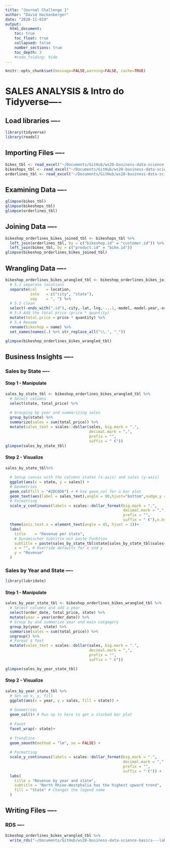 ```yaml
---
title: "Journal Challenge 1"
author: "David Hackenberger"
date: "2020-11-019"
output:
  html_document:
    toc: true
    toc_float: true
    collapsed: false
    number_sections: true
    toc_depth: 3
    #code_folding: hide
---
```


```r
knitr::opts_chunk$set(message=FALSE,warning=FALSE, cache=TRUE)
```

# SALES ANALYSIS & Intro do Tidyverse----

## Load libraries ----
```r
library(tidyverse)
library(readxl)
```

## Importing Files ----
```r
bikes_tbl <- read_excel("~/Documents/GitHub/ws20-business-data-science-basics---lab-journal-ckz-dev/Raw_Data/Intro_to_tidyverse/bikes.xlsx")
bikeshops_tbl <- read_excel("~/Documents/GitHub/ws20-business-data-science-basics---lab-journal-ckz-dev/Raw_Data/Intro_to_tidyverse/bikeshops.xlsx")
orderlines_tbl <- read_excel("~/Documents/GitHub/ws20-business-data-science-basics---lab-journal-ckz-dev/Raw_Data/Intro_to_tidyverse/orderlines.xlsx")
```

## Examining Data ----
```r
glimpse(bikes_tbl)
glimpse(bikeshops_tbl)
glimpse(orderlines_tbl)
```

## Joining Data ----
```r
bikeshop_orderlines_bikes_joined_tbl <- bikeshops_tbl %>%
  left_join(orderlines_tbl, by = c("bikeshop.id" = "customer.id")) %>%
  left_join(bikes_tbl, by = c("product.id" = "bike.id"))
glimpse(bikeshop_orderlines_bikes_joined_tbl)
```

## Wrangling Data ----
```r
bikeshop_orderlines_bikes_wrangled_tbl <- bikeshop_orderlines_bikes_joined_tbl %>%
  # 5.1 separate locations
  separate(col    = location,
           into   = c("city", "state"),
           sep    = ", ") %>%
  # 5.2 clean
  select(-ends_with(".id"),-city,-lat,-lng,-...1,-model,-model.year,-order.line,-frame.material,-weight,-category,-gender,-url) %>%
  # 5.3 Add the total price (price * quantity) 
  mutate(total.price = price * quantity) %>%
  # 5.4 Rename
  rename(bikeshop = name) %>%
  set_names(names(.) %>% str_replace_all("\\.", "_"))

glimpse(bikeshop_orderlines_bikes_wrangled_tbl)
```

## Business Insights ----
### Sales by State ----

#### Step 1 - Manipulate
```r
sales_by_state_tbl <- bikeshop_orderlines_bikes_wrangled_tbl %>%
  # Select columns
  select(state, total_price) %>%
  
  # Grouping by year and summarizing sales
  group_by(state) %>% 
  summarize(sales = sum(total_price)) %>%
  mutate(sales_text = scales::dollar(sales, big.mark = ".", 
                                     decimal.mark = ",", 
                                     prefix = "", 
                                     suffix = " €"))
glimpse(sales_by_state_tbl)
```

#### Step 2 - Visualize
```r
sales_by_state_tbl%>%
  
  # Setup canvas with the columns states (x-axis) and sales (y-axis)
  ggplot(aes(x = state, y = sales)) +
  # Geometries
  geom_col(fill = "#2DC6D6") + # Use geom_col for a bar plot
  geom_text(aes(label = sales_text),angle = 90,hjust="bottom",nudge_y = 100000) + # Adding labels to the bars
  # Formatting
  scale_y_continuous(labels = scales::dollar_format(big.mark = ".", 
                                                    decimal.mark = ",", 
                                                    prefix = "", 
                                                    suffix = " €"),n.breaks = 8, limits = c(0,12000000)) +
  theme(axis.text.x = element_text(angle = 45, hjust = 1))+
  labs(
    title    = "Revenue per state",
    # Dynamischer Subtitle mit paste Funktion 
    subtitle = paste(sales_by_state_tbl$state[sales_by_state_tbl$sales==max(sales_by_state_tbl$sales)],"has the highest revenue"),
    x = "", # Override defaults for x and y
    y = "Revenue"
  )
```

### Sales by Year and State ----
```r
library(lubridate)
```

#### Step 1 - Manipulate
```r
sales_by_year_state_tbl <- bikeshop_orderlines_bikes_wrangled_tbl %>%
  # Select columns and add a year
  select(order_date, total_price, state) %>%
  mutate(year = year(order_date)) %>%
  # Group by and summarize year and main catgegory
  group_by(year, state) %>%
  summarise(sales = sum(total_price)) %>%
  ungroup() %>%
  # Format $ Text
  mutate(sales_text = scales::dollar(sales, big.mark = ".", 
                                     decimal.mark = ",", 
                                     prefix = "", 
                                     suffix = " €"))

glimpse(sales_by_year_state_tbl)
```
  
#### Step 2 - Visualize
```r
sales_by_year_state_tbl %>%
  # Set up x, y, fill
  ggplot(aes(x = year, y = sales, fill = state)) +
  
  # Geometries
  geom_col()+ # Run up to here to get a stacked bar plot
  
  # Facet
  facet_wrap(~ state)+
  
  # Trendline
  geom_smooth(method = "lm", se = FALSE) +
  
  # Formatting
  scale_y_continuous(labels = scales::dollar_format(big.mark = ".", 
                                                    decimal.mark = ",", 
                                                    prefix = "", 
                                                    suffix = " €")) +
  labs(
    title = "Revenue by year and state",
    subtitle = "North Rhine-Westphalia has the highest upward trend",
    fill = "State" # Changes the legend name
  )

```

## Writing Files ----

### RDS ----
```r
bikeshop_orderlines_bikes_wrangled_tbl %>% 
  write_rds("~/Documents/GitHub/ws20-business-data-science-basics---lab-journal-ckz-dev/Manipulated_Data/Intro_to_tidyverse/bikeshop_orderlines.rds")
```
